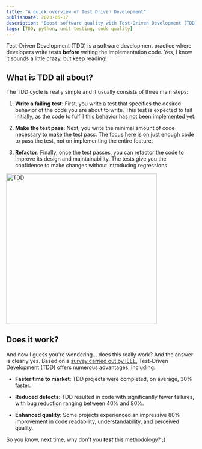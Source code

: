 ```yaml
---
title: "A quick overview of Test Driven Development"
publishDate: 2023-06-17
description: "Boost software quality with Test-Driven Development (TDD). Faster time-to-market, fewer defects, and enhanced code quality"
tags: [TDD, python, unit testing, code quality]
---
```



Test-Driven Development (TDD) is a software development practice where developers write tests **before** writing the implementation code. Yes, I know it sounds a little crazy, but keep reading!

## What is TDD all about?

The TDD cycle is really simple and it usually consists of three main steps:

1. **Write a failing test**: First, you write a test that specifies the desired behavior of the code you are about to write. This test is expected to fail initially, as the code to fulfill this behavior has not been implemented yet.

2. **Make the test pass**: Next, you write the minimal amount of code necessary to make the test pass. The focus here is on just enough code to pass the test, not on implementing the entire feature.

3. **Refactor**: Finally, once the test passes, you can refactor the code to improve its design and maintainability. The tests give you the confidence to make changes without introducing regressions.

<div className="flex justify-center">
	<Image src={picture} alt="TDD" width="400px" />
</div>

## Does it work?

And now I guess you're wondering... does this really work? And the answer is clearly yes. Based on a [survey carried out by IEEE](https://www.computer.org/csdl/magazine/so/2007/03/s3024/13rRUygT7kK), Test-Driven Development (TDD) offers numerous advantages, including:

- **Faster time to market**: TDD projects were completed, on average, 30% faster.

- **Reduced defects**: TDD resulted in code with significantly fewer failures, with bug reduction ranging between 40% and 80%.

- **Enhanced quality**: Some projects experienced an impressive 80% improvement in code readability, understandability, and perceived quality.

So you know, next time, why don't you _**test**_ this methodology? ;)

